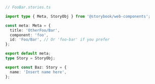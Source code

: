 ```ts
// FooBar.stories.ts

import type { Meta, StoryObj } from '@storybook/web-components';

const meta: Meta = {
  title: 'OtherFoo/Bar',
  component: 'foo',
  id: 'Foo/Bar', // Or 'foo-bar' if you prefer
};

export default meta;
type Story = StoryObj;

export const Baz: Story = {
  name: 'Insert name here',
};
```
